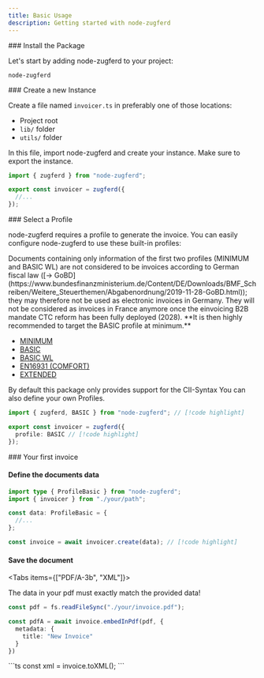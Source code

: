 ```yaml
---
title: Basic Usage
description: Getting started with node-zugferd
---
```


<Steps>

<Step>
### Install the Package

Let's start by adding node-zugferd to your project:

```package-install
node-zugferd
```
</Step>

<Step>
### Create a new Instance

Create a file named `invoicer.ts` in preferably one of those locations:
  - Project root
  - `lib/` folder
  - `utils/` folder

In this file, import node-zugferd and create your instance. Make sure to export the instance.

```ts title="invoicer.ts"
import { zugferd } from "node-zugferd";

export const invoicer = zugferd({
  //...
});
```
</Step>

<Step>
### Select a Profile

node-zugferd requires a profile to generate the invoice. You can easily configure node-zugferd to use these built-in profiles:

<Callout type="warn">
Documents containing only information of the first two profiles (MINIMUM and BASIC WL) are not considered to be invoices according to German fiscal law ([&#8594; GoBD](https://www.bundesfinanzministerium.de/Content/DE/Downloads/BMF_Schreiben/Weitere_Steuerthemen/Abgabenordnung/2019-11-28-GoBD.html)); they may therefore not be used as electronic invoices in Germany. They will not be considered as invoices in France anymore once the einvoicing B2B mandate CTC reform has been fully deployed (2028). **It is then highly recommended to target the BASIC profile at minimum.**
</Callout>

  - [MINIMUM](/docs/profiles/minimum)
  - [BASIC](/docs/profiles/basic)
  - [BASIC WL](/docs/profiles/basic-wl)
  - [EN16931 (COMFORT)](/docs/profiles/en16931)
  - [EXTENDED](/docs/profiles/extended)

<Callout type="info">
By default this package only provides support for the CII-Syntax
</Callout>
<Callout type="tip">
You can also define your own Profiles.
</Callout>

```ts title="invoicer.ts"
import { zugferd, BASIC } from "node-zugferd"; // [!code highlight]

export const invoicer = zugferd({
  profile: BASIC // [!code highlight]
});
```

</Step>

<Step>
### Your first invoice
</Step>

<Step>

#### Define the documents data

```ts
import type { ProfileBasic } from "node-zugferd";
import { invoicer } from "./your/path";

const data: ProfileBasic = {
  //...
};

const invoice = await invoicer.create(data); // [!code highlight]
```

</Step>

<Step>

#### Save the document

<Tabs items={["PDF/A-3b", "XML"]}>
<Tab value="PDF/A-3b">

<Callout type="error">
The data in your pdf must exactly match the provided data!
</Callout>

```ts
const pdf = fs.readFileSync("./your/invoice.pdf");

const pdfA = await invoice.embedInPdf(pdf, {
  metadata: {
    title: "New Invoice"
  }
})
```
</Tab>

<Tab value="XML">
```ts
const xml = invoice.toXML();
```
</Tab>
</Tabs>

</Step>

</Steps>